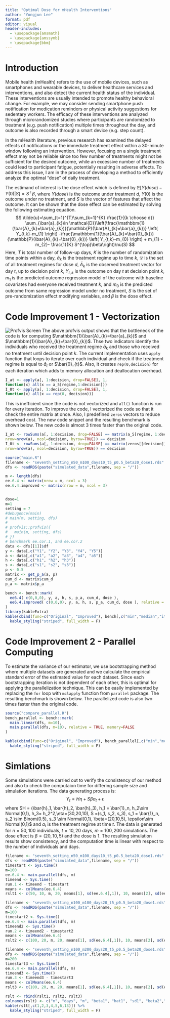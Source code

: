 ```yaml
---
title: "Optimal Dose for mHealth Interventions"
author: "Yongjun Lee"
format: pdf
editor: visual
header-includes:
  - \usepackage{amsmath}
  - \usepackage{amssymb}
  - \usepackage{bbm}
---
```




# Introduction 

Mobile health (mHealth) refers to the use of mobile devices, such as smartphones and wearable devices, to deliver healthcare services and interventions, and also detect the current health status of the individual. These interventions are usually intended to promote healthy behavioral change. For example, we may consider sending smartphone push notification for medication reminders or physical activity suggestions for sedentary workers. The efficacy of these interventions are analyzed through microrandomized studies where participants are randomized to treatment (e.g. push notification) multiple times throughout the day, and outcome is also recorded through a smart device (e.g. step count).

In the mHealth literature, previous research has examined the delayed effects of notifications or the immediate treatment effect within a 30-minute window following an intervention. However, focusing on a single treatment effect may not be reliable since too few number of treatments might not be sufficient for the desired outcome, while an excessive number of treatments could lead to participant fatigue, potentially resulting in adverse effects. To address this issue, I am in the process of developing a method to efficiently analyze the optimal "dose" of daily treatment.

The estimand of interest is the dose effect which is defined by $\mathbb{E}[Y(dose)-Y(0)|S] = S^{\top}\beta$, where $Y(dose)$ is the outcome under treatment $d$, $Y(0)$ is the outcome under no treatment, and $S$ is the vector of features that affect the outcome. It can be shown that the dose effect can be estimated by solving the following estimating equation. 
$$
\tilde{u}=\sum_{t=1}^{T}\sum_{k=1}^{K} \frac{1}{{k \choose d}} \sum_{\bar{a}_{k}\in \mathcal{D}}\left(\frac{\mathbbm{1}(\bar{A}_{k}=\bar{a}_{k})}{\mathbb{P}(\bar{A}_{k}=\bar{a}_{k})} \left( Y_{t,k}-m_{1} \right) -\frac{\mathbbm{1}(\bar{A}_{k}=\bar{0}_{k})}{\mathbb{P}(\bar{A}_{k}=\bar{0}_{k})} \left( Y_{t,k}-m_{0} \right) + m_{1} - m_{2}- \frac{1}{K} S^{\top}\beta\right)\nu(S) 
$$
Here, $T$ is total number of follow-up days, $K$ is the number of randomization time points within a day, $\bar{a}_{k}$ is the treatment regime up to time $k$, $\mathcal{D}$ is the set of all treatment regimes for dose $d$, $\bar{A}_{k}$ is the observed treatment vector for day $t$, up to decision point $k$, $Y_{t,k}$ is the outcome on day $t$ at decision point $k$, $m_{1}$ is the predicted outcome regression model of the outcome with baseline covariates had everyone received treatment $k$, and $m_{0}$ is the predicted outcome from same regression model under no treatment, $S$ is the set of pre-randomization effect modifying variables, and $\beta$ is the dose effect. 




# Code Improvement 1 - Vectorization
![Profvis Screen](/profvis1.png)
The above profvis output shows that the bottleneck of the code is for computing $\mathbbm{1}(\bar{A}_{k}=\bar{a}_{k})$ and $\mathbbm{1}(\bar{A}_{k}=\bar{0}_{k})$. Thse two indicators identify the individuals who received the treatment regime $\bar{a}_{k}$ and those who received no treatment until decision point $k$. The current implementation uses `apply` function that loops to iterate over each individual and check if the treatment regime is equal to $\bar{a}_{t}$ or $\bar{0}_{t}$. Also, it creates `rep(0,decision)` for each iteration which adds to memory allocation and deallocation overhead.
``` r
I_at <- apply(a[, 1:decision, drop=FALSE], 1, 
function(x) all(x == a_5[regime,1:decision]))
I_0t <- apply(a[, 1:decision, drop=FALSE], 1, 
function(x) all(x == rep(0, decision)))
```
This is inefficient since the code is not vectorized and `all()` function is run for every iteration. To improve the code, I vectorized the code so that it check the entire matrix at once. Also, I predefined `zeros` vectors to reduce overhead cost. The new code snippet and the resulting benchmark is shown below. The new code is almost 3 times faster than the original code.
```r
I_at <- rowSums(a[, 1:decision, drop=FALSE] == matrix(a_5[regime, 1:decision], 
nrow=nrow(a), ncol=decision, byrow=TRUE)) == decision
I_0t <- rowSums(a[, 1:decision, drop=FALSE] == matrix(zeros[[decision]], 
nrow=nrow(a), ncol=decision, byrow=TRUE)) == decision
```

```r
source("main.R")
filename <- "seventh_setting_n50_m100_days10_t5_p0.5_beta20_dose1.rds"
dfs <- readRDS(paste("simulated_data",filename, sep = "/"))

m <- length(dfs)
ee.6.4 <- matrix(nrow = m, ncol = 3)
ee.6.4.improved <- matrix(nrow = m, ncol = 3)


dose=1
m=1
setting = 7
#debugonce(main)
# main(m, setting, dfs)
# 
# profvis::profvis({
#   main(m, setting, dfs)
# })
# benchmark ee.cor.1, and ee.cor.2
data <- dfs[[1]]$df
y <- data[,c("Y1", "Y2", "Y3", "Y4", "Y5")]
a <- data[,c("a1", "a2", "a3", "a4", "a5")]
h <- data[,c("h1", "h2", "h3")]
s <- data[,c("s1", "s2", "s3")]
p <- 0.5
matrix <- get_p_a(a, p)
cum_d <- matrix$cum_d
p_a <- matrix$p_a

bench <- bench::mark(
  ee6.4( c(0,0,0), y, a, h, s, p_a, cum_d, dose ),
  ee6.4.improved( c(0,0,0), y, a, h, s, p_a, cum_d, dose ), relative = TRUE
)
library(kableExtra)
kable(cbind(func=c("Original", "Improved"), bench[,c("min","median","itr/sec","n_itr","total_time")])) %>%
  kable_styling("striped", full_width = F)
```
# Code Improvement 2 - Parallel Computing
To estimate the variance of our estimator, we use bootstrapping method where multiple datasets are generated and we calculate the empirical standard error of the estimated value for each dataset. Since each bootstrapping iteration is not dependent of each other, this is optimal for applying the parallelization technique. This can be easily implemented by replacing the `for` loop with `mclapply    ` function from `parallel` package. The resulting benchmark is shown below. The parallelized code is also two times faster than the original code.

```r
source("compare_parallel.R")
bench_parallel <- bench::mark(
  main.linear(dfs, m=10),
  main.parallel(dfs, m=10), relative = TRUE, memory=FALSE
)

kable(cbind(func=c("Original", "Improved"), bench_parallel[,c("min","median","itr/sec","n_itr","total_time")])) %>%
  kable_styling("striped", full_width = F)
```

# Simlations
Some simulations were carried out to verify the consistency of our method and also to check the computaion time for differing sample size and simulation iterations. The data generating process is:
$$Y_t = H\eta+S\beta a_t+\epsilon$$
where $H = (\bar{h}_1, \bar{h}_2, \bar{h}_3), h_1 = \bar{1}_n, h_2\sim Normal(0,1), h_3= h_2^2,\eta=(30,20,10), S =(s_1, s_2, s_3), s_1 = \bar{1}_n, s_2 \sim Binom(0.5), s_3 \sim Normal(0,1), \beta=(20,10,5), \epsilon\sim Normal(0,1)$ and $a_t$ is the treatment regime at time $t$. The data is generated for $n=50,100$ individuals, $t=10,20$ days, $m=100,200$ simulations. The dose effect is $\beta=(20,10,5)$ and the dose is $1$. The resulting simulation results show consistency, and the computation time is linear with respect to the number of individuals and days. 

```r
filename <- "seventh_setting_n50_m100_days10_t5_p0.5_beta20_dose1.rds"
dfs <- readRDS(paste("simulated_data",filename, sep = "/"))
timestart <- Sys.time()
m=100
ee.6.4 <- main.parallel(dfs, m)
timeend <- Sys.time()
run.1 <- timeend - timestart
means <- colMeans(ee.6.4)
rslt1 <- c(50, 10, m, 20, means[1], sd(ee.6.4[,1]), 10, means[2], sd(ee.6.4[,2]), 5, means[3], sd(ee.6.4[,3]), run.1)

filename <- "seventh_setting_n100_m100_days20_t5_p0.5_beta20_dose1.rds"
dfs <- readRDS(paste("simulated_data",filename, sep = "/"))
m=100
timestart2 <- Sys.time()
ee.6.4 <- main.parallel(dfs, m)
timeend2 <- Sys.time()
run.2 <- timeend2 - timestart2
means <- colMeans(ee.6.4)
rslt2 <- c(100, 20, m, 20, means[1], sd(ee.6.4[,1]), 10, means[2], sd(ee.6.4[,2]), 5, means[3], sd(ee.6.4[,3]), run.2)

filename <- "seventh_setting_n100_m200_days20_t5_p0.5_beta20_dose1.rds"
dfs <- readRDS(paste("simulated_data",filename, sep = "/"))
m=200
timestart3 <- Sys.time()
ee.6.4 <- main.parallel(dfs, m)
timeend3 <- Sys.time()
run.3 <- timeend3 - timestart3
means <- colMeans(ee.6.4)
rslt3 <- c(100, 20, m, 20, means[1], sd(ee.6.4[,1]), 10, means[2], sd(ee.6.4[,2]), 5, means[3], sd(ee.6.4[,3]), run.3)

rslt <- rbind(rslt1, rslt2, rslt3)
colnames(rslt) <- c("n", "days", "m", "beta1", "hat1", "sd1", "beta2","hat2", "sd2", "beta3", "hat3", "sd3", "runtime")
kable(rslt[,c(1,2,3,4,5,6,13)]) %>%
  kable_styling("striped", full_width = F)
```



